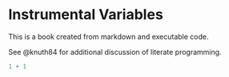 # Instrumental Variables

This is a book created from markdown and executable code.

See @knuth84 for additional discussion of literate programming.

```r
1 + 1
```
